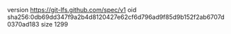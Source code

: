 version https://git-lfs.github.com/spec/v1
oid sha256:0db69dd347f9a2b4d8120427e62cf6d796ad9f85d9b152f2ab6707d0370ad183
size 1299

